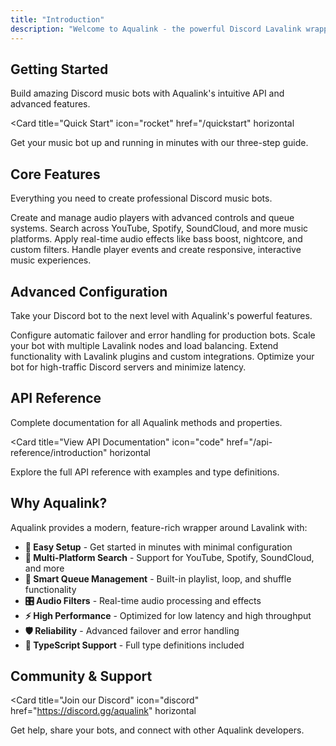 ```yaml
---
title: "Introduction"
description: "Welcome to Aqualink - the powerful Discord Lavalink wrapper"
---
```


## Getting Started

Build amazing Discord music bots with Aqualink's intuitive API and advanced features.

<Card
  title="Quick Start"
  icon="rocket"
  href="/quickstart"
  horizontal
>
  Get your music bot up and running in minutes with our three-step guide.
</Card>

## Core Features

Everything you need to create professional Discord music bots.

<Columns cols={2}>
  <Card
    title="Player Management"
    icon="play"
    href="/guides/player"
  >
    Create and manage audio players with advanced controls and queue systems.
  </Card>
  <Card
    title="Search & Sources"
    icon="magnifying-glass"
    href="/guides/search"
  >
    Search across YouTube, Spotify, SoundCloud, and more music platforms.
  </Card>
    <Card
    title="Audio Filters"
    icon="sliders"
    href="/guides/filters"
  >
    Apply real-time audio effects like bass boost, nightcore, and custom filters.
  </Card>
  <Card
    title="Events & Listeners"
    icon="bell"
    href="/events/events"
  >
    Handle player events and create responsive, interactive music experiences.
  </Card>
</Columns>

## Advanced Configuration

Take your Discord bot to the next level with Aqualink's powerful features.

<Columns cols={2}>
  <Card
    title="Failover & Reliability"
    icon="shield"
    href="/advanced/failover"
  >
    Configure automatic failover and error handling for production bots.
  </Card>
  <Card
    title="Multi-Node Setup"
    icon="server"
    href="/advanced/multi-node"
  >
    Scale your bot with multiple Lavalink nodes and load balancing.
  </Card>
  <Card
    title="Custom Plugins"
    icon="puzzle-piece"
    href="https://lavalink.dev/plugins.html"
  >
    Extend functionality with Lavalink plugins and custom integrations.
  </Card>
  <Card
    title="Performance Tuning"
    icon="gauge-high"
    href="https://lavalink.dev/configuration/index.html"
  >
    Optimize your bot for high-traffic Discord servers and minimize latency.
  </Card>
</Columns>

## API Reference

Complete documentation for all Aqualink methods and properties.

<Card
  title="View API Documentation"
  icon="code"
  href="/api-reference/introduction"
  horizontal
>
  Explore the full API reference with examples and type definitions.
</Card>

## Why Aqualink?

Aqualink provides a modern, feature-rich wrapper around Lavalink with:

- **🚀 Easy Setup** - Get started in minutes with minimal configuration
- **🎵 Multi-Platform Search** - Support for YouTube, Spotify, SoundCloud, and more
- **🔄 Smart Queue Management** - Built-in playlist, loop, and shuffle functionality
- **🎛️ Audio Filters** - Real-time audio processing and effects
- **⚡ High Performance** - Optimized for low latency and high throughput
- **🛡️ Reliability** - Advanced failover and error handling
- **📝 TypeScript Support** - Full type definitions included

## Community & Support

<Card
  title="Join our Discord"
  icon="discord"
  href="https://discord.gg/aqualink"
  horizontal
>
  Get help, share your bots, and connect with other Aqualink developers.
</Card>